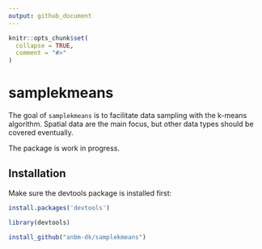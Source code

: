 ```yaml
---
output: github_document
---
```


<!-- README.md is generated from README.Rmd. Please edit that file -->

```r
knitr::opts_chunk$set(
  collapse = TRUE,
  comment = "#>"
)
```

# samplekmeans

The goal of `samplekmeans` is to facilitate data sampling with the k-means algorithm. Spatial data are the main focus, but other data types should be covered eventually.

The package is work in progress.

## Installation

Make sure the devtools package is installed first:

```r
install.packages('devtools')

library(devtools)

install_github("anbm-dk/samplekmeans")
```

